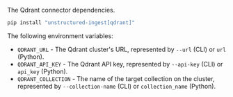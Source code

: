 The Qdrant connector dependencies.

```bash
pip install "unstructured-ingest[qdrant]"
```


<AdditionalIngestDependencies />

The following environment variables:

- `QDRANT_URL` - The Qdrant cluster's URL, represented by `--url` (CLI) or `url` (Python).
- `QDRANT_API_KEY` - The Qdrant API key, represented by `--api-key` (CLI) or `api_key` (Python).
- `QDRANT_COLLECTION` - The name of the target collection on the cluster, represented by `--collection-name` (CLI) or `collection_name` (Python).
